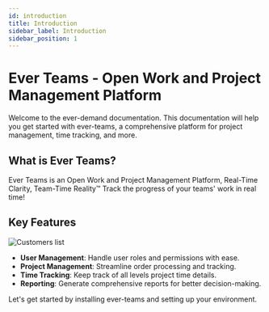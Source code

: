 ```yaml
---
id: introduction
title: Introduction
sidebar_label: Introduction
sidebar_position: 1
---
```



# Ever Teams - Open Work and Project Management Platform

Welcome to the ever-demand documentation. This documentation will help you get started with ever-teams, a comprehensive platform for project management, time tracking, and more.

## What is Ever Teams?

Ever Teams is an Open Work and Project Management Platform, Real-Time Clarity, Team-Time Reality™
Track the progress of your teams' work in real time!

<ReactPlayer url='https://www.youtube.com/watch?v=ZcLYOAyoFmI' width="100%" height="450px" />

## Key Features

![Customers list](/web2.png)

- **User Management**: Handle user roles and permissions with ease.
- **Project Management**: Streamline order processing and tracking.
- **Time Tracking**: Keep track of all levels project time details.
- **Reporting**: Generate comprehensive reports for better decision-making.

Let's get started by installing ever-teams and setting up your environment.
